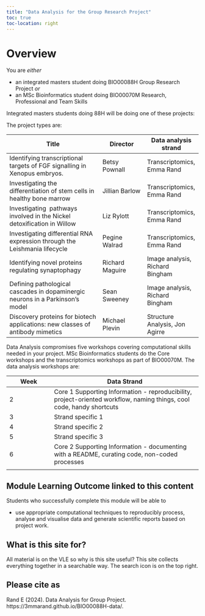 ```yaml
---
title: "Data Analysis for the Group Research Project"
toc: true
toc-location: right
---
```


# Overview

You are *either*

-   an integrated masters student doing BIO00088H Group Research Project *or*
-   an MSc Bioinformatics student doing BIO00070M Research, Professional and Team Skills

Integrated masters students doing 88H will be doing one of these projects:

The project types are:

| Title                                                                         | Director        | Data analysis strand            |
|-----------------------------------|-----------------|--------------------|
| Identifying transcriptional targets of FGF signalling in Xenopus embryos.     | Betsy Pownall   | Transcriptomics, Emma Rand      |
| Investigating the differentiation of stem cells in healthy bone marrow        | Jillian Barlow  | Transcriptomics, Emma Rand      |
| Investigating  pathways involved in the Nickel detoxification in Willow       | Liz Rylott      | Transcriptomics, Emma Rand      |
| Investigating differential RNA expression through the Leishmania lifecycle    | Pegine Walrad   | Transcriptomics, Emma Rand      |
| Identifying novel proteins regulating synaptophagy                            | Richard Maguire | Image analysis, Richard Bingham |
| Defining pathological cascades in dopaminergic neurons in a Parkinson's model | Sean Sweeney    | Image analysis, Richard Bingham |
| Discovery proteins for biotech applications: new classes of antibody mimetics | Michael Plevin  | Structure Analysis, Jon Agirre  |

Data Analysis compromises five workshops covering computational skills needed in your project. MSc Bioinformatics students do the Core workshops and the transcriptomics workshops as part of BIO00070M. The data analysis workshops are:

| Week | Data Strand                                                                                                           |
|-----------------|-------------------------------------------------------|
| 2    | Core 1 Supporting Information - reproducibility, project-oriented workflow, naming things, cool code, handy shortcuts |
| 3    | Strand specific 1                                                                                                     |
| 4    | Strand specific 2                                                                                                     |
| 5    | Strand specific 3                                                                                                     |
| 6    | Core 2 Supporting Information - documenting with a README, curating code, non-coded processes                         |
|      |                                                                                                                       |

## Module Learning Outcome linked to this content

Students who successfully complete this module will be able to

-   use appropriate computational techniques to reproducibly process, analyse and visualise data and generate scientific reports based on project work.

## What is this site for?

All material is on the VLE so why is this site useful? This site collects everything together in a searchable way. The search icon is on the top right.

## Please cite as

Rand E (2024). Data Analysis for Group Project. https://3mmarand.github.io/BIO00088H-data/.
